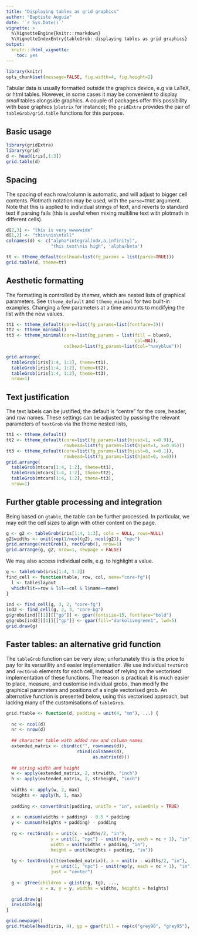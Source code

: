 ```yaml
---
title: "Displaying tables as grid graphics"
author: "Baptiste Auguie"
date: '`r Sys.Date()`'
vignette: >
  %\VignetteEngine{knitr::rmarkdown}
  %\VignetteIndexEntry{tableGrob: displaying tables as grid graphics}
output:
  knitr:::html_vignette:
    toc: yes
---
```


```r
library(knitr)
opts_chunk$set(message=FALSE, fig.width=4, fig.height=2)
```

Tabular data is usually formatted outside the graphics device, e.g via LaTeX, or html tables. However, in some cases it may be convenient to display *small* tables alongside graphics. A couple of packages offer this possibility with base graphics (`plotrix` for instance); the `gridExtra` provides the pair of `tableGrob/grid.table` functions for this purpose. 

## Basic usage

```r
library(gridExtra)
library(grid)
d <- head(iris[,1:3])
grid.table(d)
```

## Spacing

The spacing of each row/column is automatic, and will adjust to bigger cell contents. Plotmath notation may be used, with the `parse=TRUE` argument. Note that this is applied to individual strings of text, and reverts to standard text if parsing fails (this is useful when mixing multiline text with plotmath in different cells).

```r
d[2,3] <- "this is very wwwwwide"
d[1,2] <- "this\nis\ntall"
colnames(d) <- c("alpha*integral(xdx,a,infinity)", 
                 "this text\nis high", 'alpha/beta')

tt <- ttheme_default(colhead=list(fg_params = list(parse=TRUE)))
grid.table(d, theme=tt)

```

## Aesthetic formatting

The formatting is controlled by *themes*, which are nested lists of graphical parameters. See `ttheme_default` and `ttheme_minimal` for two built-in examples. Changing a few parameters at a time amounts to modifying the list with the new values.

```r
tt1 <- ttheme_default(core=list(fg_params=list(fontface=3)))
tt2 <- ttheme_minimal()
tt3 <- ttheme_minimal(core=list(bg_params = list(fill = blues9, 
                                                 col=NA)), 
                      colhead=list(fg_params=list(col="navyblue")))

grid.arrange(
  tableGrob(iris[1:4, 1:2], theme=tt1),
  tableGrob(iris[1:4, 1:2], theme=tt2),
  tableGrob(iris[1:4, 1:2], theme=tt3),
  nrow=1)
```

## Text justification

The text labels can be justified; the default is "centre" for the core, header, and row names. These settings can be adjusted by passing the relevant parameters of `textGrob` via the theme nested lists,

```r
tt1 <- ttheme_default()
tt2 <- ttheme_default(core=list(fg_params=list(hjust=1, x=0.9)),
                      rowhead=list(fg_params=list(hjust=1, x=0.95)))
tt3 <- ttheme_default(core=list(fg_params=list(hjust=0, x=0.1)),
                      rowhead=list(fg_params=list(hjust=0, x=0)))
grid.arrange(
  tableGrob(mtcars[1:4, 1:2], theme=tt1),
  tableGrob(mtcars[1:4, 1:2], theme=tt2),
  tableGrob(mtcars[1:4, 1:2], theme=tt3),
  nrow=1)
```

## Further gtable processing and integration

Being based on `gtable`, the table can be further processed. In particular, we may edit the cell sizes to align with other content on the page.

```r
g <- g2 <- tableGrob(iris[1:4, 1:3], cols = NULL, rows=NULL)
g2$widths <- unit(rep(1/ncol(g2), ncol(g2)), "npc")
grid.arrange(rectGrob(), rectGrob(), nrow=1)
grid.arrange(g, g2, nrow=1, newpage = FALSE)
```

We may also access individual cells, e.g. to highlight a value.

```r
g <- tableGrob(iris[1:4, 1:3])
find_cell <- function(table, row, col, name="core-fg"){
  l <- table$layout
  which(l$t==row & l$l==col & l$name==name)
}

ind <- find_cell(g, 3, 2, "core-fg")
ind2 <- find_cell(g, 2, 3, "core-bg")
g$grobs[ind][[1]][["gp"]] <- gpar(fontsize=15, fontface="bold")
g$grobs[ind2][[1]][["gp"]] <- gpar(fill="darkolivegreen1", lwd=5)
grid.draw(g)
```

## Faster tables: an alternative grid function

The `tableGrob` function can be very slow; unfortunately this is the price to pay for its versatility and easier implementation. We use individual `textGrob` and `rectGrob` elements for each cell, instead of relying on the vectorised implementation of these functions. The reason is practical: it is much easier to place, measure, and customise individual grobs, than modify the graphical parameters and positions of a single vectorised grob. An alternative function is presented below, using this vectorised approach, but lacking many of the customisations of `tableGrob`.


```r
grid.ftable <- function(d, padding = unit(4, "mm"), ...) {
  
  nc <- ncol(d)
  nr <- nrow(d)
  
  ## character table with added row and column names
  extended_matrix <- cbind(c("", rownames(d)),   
                           rbind(colnames(d),
                                 as.matrix(d)))
  
  ## string width and height
  w <- apply(extended_matrix, 2, strwidth, "inch")
  h <- apply(extended_matrix, 2, strheight, "inch")
  
  widths <- apply(w, 2, max)
  heights <- apply(h, 1, max)
  
  padding <- convertUnit(padding, unitTo = "in", valueOnly = TRUE)
  
  x <- cumsum(widths + padding) - 0.5 * padding
  y <- cumsum(heights + padding) - padding
  
  rg <- rectGrob(x = unit(x - widths/2, "in"), 
                 y = unit(1, "npc") - unit(rep(y, each = nc + 1), "in"), 
                 width = unit(widths + padding, "in"), 
                 height = unit(heights + padding, "in"))
  
  tg <- textGrob(c(t(extended_matrix)), x = unit(x - widths/2, "in"), 
                 y = unit(1, "npc") - unit(rep(y, each = nc + 1), "in"), 
                 just = "center")
  
  g <- gTree(children = gList(rg, tg), ..., 
             x = x, y = y, widths = widths, heights = heights)
  
  grid.draw(g)
  invisible(g)
}

grid.newpage()
grid.ftable(head(iris, 4), gp = gpar(fill = rep(c("grey90", "grey95"), each = 6)))
```


